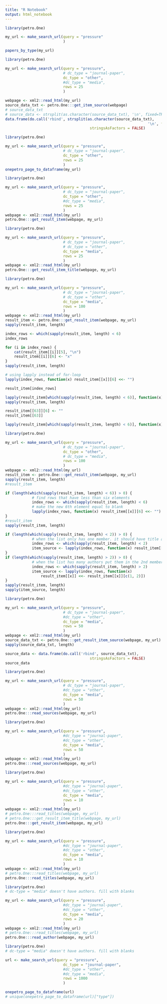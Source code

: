 ```yaml
---
title: "R Notebook"
output: html_notebook
---
```


```r
library(petro.One)

my_url <- make_search_url(query = "pressure"
                          )

papers_by_type(my_url)
```


```r
library(petro.One)

my_url <- make_search_url(query = "pressure", 
                          # dc_type = "journal-paper",
                          dc_type = "other",
                          #dc_type = "media",
                          rows = 25
                          )

webpage <- xml2::read_html(my_url)
source_data_txt <- petro.One:::get_item_source(webpage)
# source_data_txt
# source_data <- strsplit(as.character(source_data_txt), '\n', fixed=TRUE)
data.frame(do.call('rbind', strsplit(as.character(source_data_txt),
                                                                '\n', fixed=TRUE)),
                                      stringsAsFactors = FALSE)
```

```r
library(petro.One)

my_url <- make_search_url(query = "pressure", 
                          # dc_type = "journal-paper",
                          dc_type = "other",
                          rows = 25
                          )
onepetro_page_to_dataframe(my_url)
```

```r
library(petro.One)

my_url <- make_search_url(query = "pressure", 
                          # dc_type = "journal-paper",
                          dc_type = "other",
                          #dc_type = "media",
                          rows = 25
                          )
webpage <- xml2::read_html(my_url)
petro.One:::get_result_item(webpage, my_url)
```

```r
library(petro.One)

my_url <- make_search_url(query = "pressure", 
                          # dc_type = "journal-paper",
                          # dc_type = "other",
                          dc_type = "media",
                          rows = 25
                          )
webpage <- xml2::read_html(my_url)
petro.One:::get_result_item_title(webpage, my_url)
```


```r
library(petro.One)

my_url <- make_search_url(query = "pressure", 
                          # dc_type = "journal-paper",
                          # dc_type = "other",
                          dc_type = "media",
                          rows = 100
                          )
webpage <- xml2::read_html(my_url)
result_item <- petro.One:::get_result_item(webpage, my_url)
sapply(result_item, length)

```


```r
index_rows <- which(sapply(result_item, length) < 6)
index_rows
```

```r
for (i in index_rows) {
    cat(result_item[[i]][5], "\n")
    result_item[[i]][6] <- "x"
}
sapply(result_item, length)
```


```r
# using lapply instead of for-loop
lapply(index_rows, function(x) result_item[[x]][6] <<- "")
```


```r
result_item[index_rows]
```

```r
lapply(result_item[which(sapply(result_item, length) < 6)], function(x) x[6] <- " ")
sapply(result_item, length)
```


```r
result_item[[63]][6] <- ""
result_item[[63]]
```

```r
lapply(result_item[which(sapply(result_item, length) < 6)], function(x) x[7])
```


```r
library(petro.One)

my_url <- make_search_url(query = "pressure", 
                          # dc_type = "journal-paper",
                          dc_type = "other",
                          # dc_type = "media",
                          rows = 100
                          )
webpage <- xml2::read_html(my_url)
result_item <- petro.One:::get_result_item(webpage, my_url)
sapply(result_item, length)
#result_item
```

```r
if (length(which(sapply(result_item, length) < 6)) > 0) {
            # find rows that have less than six elements
            index_rows <- which(sapply(result_item, length) < 6)
            # make the new 6th element equal to blank
            lapply(index_rows, function(x) result_item[[x]][6] <<- "")
}
#result_item
sapply(result_item, length)
```

```r
if (length(which(sapply(result_item, length) < 2)) > 0) {
            # when the list only has one member. it should have title and authors
            index_rows <- which(sapply(result_item, length) < 2)
            item_source <- lapply(index_rows, function(x) result_item[[x]][2] <<- "")
} 
if (length(which(sapply(result_item, length) > 2)) > 0) {
            # when the list has many authors put them in the 2nd member
            index_rows <- which(sapply(result_item, length) > 2)
            item_source <- lapply(index_rows, function(x) 
                result_item[[x]] <<- result_item[[x]][c(1, 2)])
}
sapply(result_item, length)
sapply(item_source, length)
```

```r
library(petro.One)

my_url <- make_search_url(query = "pressure", 
                          # dc_type = "journal-paper",
                          #dc_type = "other",
                          dc_type = "media",
                          rows = 50
                          )
webpage <- xml2::read_html(my_url)
source_data_txt <- petro.One:::get_result_item_source(webpage, my_url)
sapply(source_data_txt, length)
```

```r
source_data <- data.frame(do.call('rbind', source_data_txt),
                                      stringsAsFactors = FALSE)
source_data
```

```r
library(petro.One)

my_url <- make_search_url(query = "pressure", 
                          # dc_type = "journal-paper",
                          #dc_type = "other",
                          dc_type = "media",
                          rows = 50
                          )
webpage <- xml2::read_html(my_url)
petro.One:::read_sources(webpage, my_url)
```

```r
library(petro.One)

my_url <- make_search_url(query = "pressure", 
                          #dc_type = "journal-paper",
                          #dc_type = "other",
                          dc_type = "media",
                          rows = 50
                          )
webpage <- xml2::read_html(my_url)
petro.One:::read_sources(webpage, my_url)
```


```r
library(petro.One)

my_url <- make_search_url(query = "pressure", 
                          #dc_type = "journal-paper",
                          #dc_type = "other",
                          dc_type = "media",
                          rows = 10
                          )
webpage <- xml2::read_html(my_url)
# petro.One:::read_titles(webpage, my_url)
# petro.One:::get_result_item_title(webpage, my_url)
petro.One:::get_result_item(webpage, my_url)
```

```r
library(petro.One)

my_url <- make_search_url(query = "pressure", 
                          #dc_type = "journal-paper",
                          #dc_type = "other",
                          dc_type = "media",
                          rows = 10
                          )
webpage <- xml2::read_html(my_url)
# petro.One:::read_titles(webpage, my_url)
petro.One:::read_titles(webpage, my_url)
```
```r
library(petro.One)
# dc-type = "media" doesn't have authors. fill with blanks

my_url <- make_search_url(query = "pressure", 
                          #dc_type = "journal-paper",
                          #dc_type = "other",
                          dc_type = "media",
                          rows = 20
                          )
webpage <- xml2::read_html(my_url)
# petro.One:::read_titles(webpage, my_url)
petro.One:::read_author(webpage, my_url)
```

```r
library(petro.One)
# dc-type = "media" doesn't have authors. fill with blanks

url <- make_search_url(query = "pressure", 
                          dc_type = "journal-paper",
                          #dc_type = "other",
                          #dc_type = "media",
                          rows = 1000
                          )

onepetro_page_to_dataframe(url)
# unique(onepetro_page_to_dataframe(url)["type"])
```

```r

```

